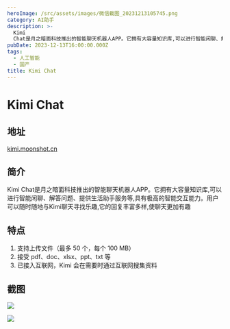 ```yaml
---
heroImage: /src/assets/images/微信截图_20231213105745.png
category: AI助手
description: >-
  Kimi
  Chat是月之暗面科技推出的智能聊天机器人APP。它拥有大容量知识库,可以进行智能闲聊、解答问题、提供生活助手服务等,具有极高的智能交互能力。用户可以随时随地与Kimi聊天寻找乐趣,它的回复丰富多样,使聊天更加有趣
pubDate: 2023-12-13T16:00:00.000Z
tags:
  - 人工智能
  - 国产
title: Kimi Chat
---
```


# Kimi Chat

## 地址

[kimi.moonshot.cn](kimi.moonshot.cn "kimi.moonshot.cn")

## 简介

Kimi Chat是月之暗面科技推出的智能聊天机器人APP。它拥有大容量知识库,可以进行智能闲聊、解答问题、提供生活助手服务等,具有极高的智能交互能力。用户可以随时随地与Kimi聊天寻找乐趣,它的回复丰富多样,使聊天更加有趣

## 特点

1. 支持上传文件（最多 50 个，每个 100 MB）
2. 接受 pdf、doc、xlsx、ppt、txt 等
3. 已接入互联网，Kimi 会在需要时通过互联网搜集资料

## 截图

![](/src/assets/images/微信截图_20231213105745.png)

![](/src/assets/images/微信截图_20231213105825.png)

